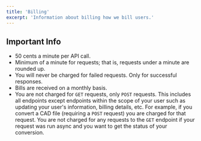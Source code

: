```yaml
---
title: 'Billing'
excerpt: 'Information about billing how we bill users.'
---
```


## Important Info

-   50 cents a minute per API call.
-   Minimum of a minute for requests; that is, requests under a minute are rounded up.
-   You will never be charged for failed requests. Only for successful responses.
-   Bills are received on a monthly basis.
-   You are not charged for `GET` requests, only `POST` requests. This includes all endpoints except endpoints within the scope of your user such as updating your user's information, billing details, etc. For example, if you convert a CAD file (requiring a `POST` request) you are charged for that request. You are not charged for any requests to the `GET` endpoint if your request was run async and you want to get the status of your conversion.
